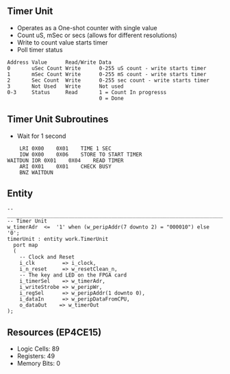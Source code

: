 == Timer Unit ==

* Operates as a One-shot counter with single value
* Count uS, mSec or secs (allows for different resolutions)
* Write to count value starts timer
* Poll timer status
<pre>
Address Value      Read/Write Data
0       uSec Count Write      0-255 uS count - write starts timer
1       mSec Count Write      0-255 mS count - write starts timer 
2       Sec Count  Write      0-255 sec count - write starts timer
3       Not Used   Write      Not used
0-3     Status     Read       1 = Count In progresss
                              0 = Done
</pre>

== Timer Unit Subroutines ==

* Wait for 1 second

<pre>
	LRI	0X00	0X01	TIME 1 SEC
	IOW	0X00	0X06	STORE TO START TIMER
WAITDUN	IOR	0X01	0X04	READ TIMER
	ARI	0X01	0X01	CHECK BUSY
	BNZ	WAITDUN		
</pre>

== Entity ==

<pre>
-- ____________________________________________________________________________________
-- Timer Unit
w_timerAdr	<=	'1' when (w_peripAddr(7 downto 2) = "000010") else '0';
timerUnit : entity work.TimerUnit
  port map
  (
    -- Clock and Reset
    i_clk         => i_clock,
    i_n_reset     => w_resetClean_n,
    -- The key and LED on the FPGA card 
    i_timerSel    => w_timerAdr,
    i_writeStrobe => w_peripWr,
    i_regSel      => w_peripAddr(1 downto 0),
    i_dataIn      => w_peripDataFromCPU,
    o_dataOut    => w_timerOut
);
</pre>

== Resources (EP4CE15) ==

* Logic Cells: 89
* Registers: 49
* Memory Bits: 0
